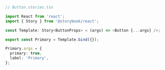 ```ts
// Button.stories.tsx

import React from 'react';
import { Story } from '@storybook/react';

const Template: Story<ButtonProps> = (args) => <Button {...args} />;

export const Primary = Template.bind({});

Primary.args = {
  primary: true,
  label: 'Primary',
};
```
